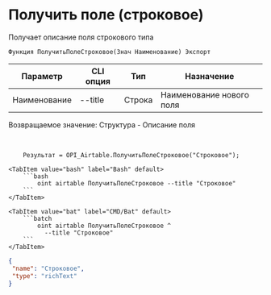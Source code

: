 ﻿---
sidebar_position: 3
---


# Получить поле (строковое)
 Получает описание поля строкового типа



`Функция ПолучитьПолеСтроковое(Знач Наименование) Экспорт`

  | Параметр | CLI опция | Тип | Назначение |
  |-|-|-|-|
  | Наименование | --title | Строка | Наименование нового поля |

  
  Возвращаемое значение:   Структура -  Описание поля

<br/>




```bsl title="Пример кода"
    Результат = OPI_Airtable.ПолучитьПолеСтроковое("Строковое");
```
    

 <Tabs>
  
    <TabItem value="bash" label="Bash" default>
        ```bash
            oint airtable ПолучитьПолеСтроковое --title "Строковое"
        ```
    </TabItem>
  
    <TabItem value="bat" label="CMD/Bat" default>
        ```batch
            oint airtable ПолучитьПолеСтроковое ^
              --title "Строковое"
        ```
    </TabItem>
</Tabs>


```json title="Результат"
{
 "name": "Строковое",
 "type": "richText"
}
```
